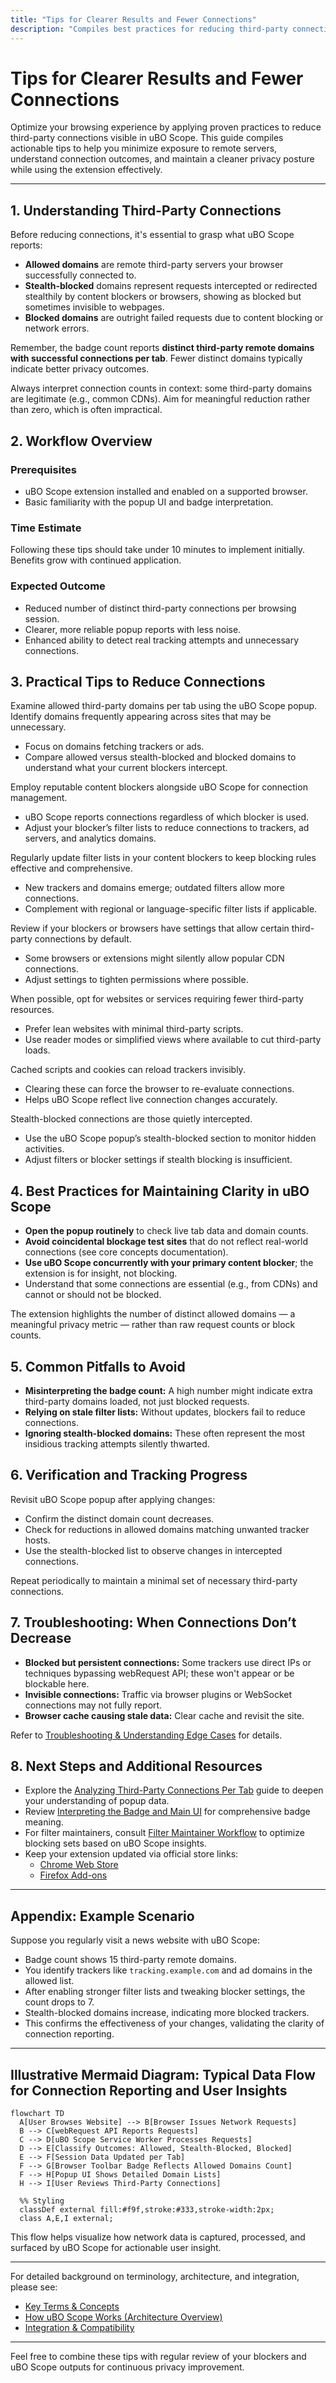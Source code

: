 ```yaml
---
title: "Tips for Clearer Results and Fewer Connections"
description: "Compiles best practices for reducing third-party connections, optimizing browser privacy posture, and interpreting detailed request outcomes for everyday browsing."
---
```


# Tips for Clearer Results and Fewer Connections

Optimize your browsing experience by applying proven practices to reduce third-party connections visible in uBO Scope. This guide compiles actionable tips to help you minimize exposure to remote servers, understand connection outcomes, and maintain a cleaner privacy posture while using the extension effectively.

---

## 1. Understanding Third-Party Connections

Before reducing connections, it's essential to grasp what uBO Scope reports:

- **Allowed domains** are remote third-party servers your browser successfully connected to.
- **Stealth-blocked** domains represent requests intercepted or redirected stealthily by content blockers or browsers, showing as blocked but sometimes invisible to webpages.
- **Blocked domains** are outright failed requests due to content blocking or network errors.

Remember, the badge count reports **distinct third-party remote domains with successful connections per tab**. Fewer distinct domains typically indicate better privacy outcomes.

<Tip>
Always interpret connection counts in context: some third-party domains are legitimate (e.g., common CDNs). Aim for meaningful reduction rather than zero, which is often impractical.
</Tip>

## 2. Workflow Overview

### Prerequisites
- uBO Scope extension installed and enabled on a supported browser.
- Basic familiarity with the popup UI and badge interpretation.

### Time Estimate
Following these tips should take under 10 minutes to implement initially. Benefits grow with continued application.

### Expected Outcome
- Reduced number of distinct third-party connections per browsing session.
- Clearer, more reliable popup reports with less noise.
- Enhanced ability to detect real tracking attempts and unnecessary connections.

## 3. Practical Tips to Reduce Connections

<Steps>
<Step title="Audit Your Current Browsing Setup">
Examine allowed third-party domains per tab using the uBO Scope popup. Identify domains frequently appearing across sites that may be unnecessary.

- Focus on domains fetching trackers or ads.
- Compare allowed versus stealth-blocked and blocked domains to understand what your current blockers intercept.
</Step>

<Step title="Use Trusted Content Blockers in Conjunction">
Employ reputable content blockers alongside uBO Scope for connection management.

- uBO Scope reports connections regardless of which blocker is used.
- Adjust your blocker’s filter lists to reduce connections to trackers, ad servers, and analytics domains.
</Step>

<Step title="Enable or Update Filter Lists Regularly">
Regularly update filter lists in your content blockers to keep blocking rules effective and comprehensive.

- New trackers and domains emerge; outdated filters allow more connections.
- Complement with regional or language-specific filter lists if applicable.
</Step>

<Step title="Disable Automatic Whitelisting or Allowances">
Review if your blockers or browsers have settings that allow certain third-party connections by default.

- Some browsers or extensions might silently allow popular CDN connections.
- Adjust settings to tighten permissions where possible.
</Step>

<Step title="Reduce Unnecessary Third-Party Content Usage">
When possible, opt for websites or services requiring fewer third-party resources.

- Prefer lean websites with minimal third-party scripts.
- Use reader modes or simplified views where available to cut third-party loads.
</Step>

<Step title="Clear Your Browser Cache and Cookies Regularly">
Cached scripts and cookies can reload trackers invisibly.

- Clearing these can force the browser to re-evaluate connections.
- Helps uBO Scope reflect live connection changes accurately.
</Step>

<Step title="Monitor and Analyze Stealth-Blocked Domains">
Stealth-blocked connections are those quietly intercepted.

- Use the uBO Scope popup’s stealth-blocked section to monitor hidden activities.
- Adjust filters or blocker settings if stealth blocking is insufficient.
</Step>
</Steps>

## 4. Best Practices for Maintaining Clarity in uBO Scope

- **Open the popup routinely** to check live tab data and domain counts.
- **Avoid coincidental blockage test sites** that do not reflect real-world connections (see core concepts documentation).
- **Use uBO Scope concurrently with your primary content blocker**; the extension is for insight, not blocking.
- Understand that some connections are essential (e.g., from CDNs) and cannot or should not be blocked.

<Note>
The extension highlights the number of distinct allowed domains — a meaningful privacy metric — rather than raw request counts or block counts.
</Note>

## 5. Common Pitfalls to Avoid

- **Misinterpreting the badge count:** A high number might indicate extra third-party domains loaded, not just blocked requests.
- **Relying on stale filter lists:** Without updates, blockers fail to reduce connections.
- **Ignoring stealth-blocked domains:** These often represent the most insidious tracking attempts silently thwarted.

## 6. Verification and Tracking Progress

Revisit uBO Scope popup after applying changes:

- Confirm the distinct domain count decreases.
- Check for reductions in allowed domains matching unwanted tracker hosts.
- Use the stealth-blocked list to observe changes in intercepted connections.

Repeat periodically to maintain a minimal set of necessary third-party connections.

## 7. Troubleshooting: When Connections Don’t Decrease

- **Blocked but persistent connections:** Some trackers use direct IPs or techniques bypassing webRequest API; these won't appear or be blockable here.
- **Invisible connections:** Traffic via browser plugins or WebSocket connections may not fully report.
- **Browser cache causing stale data:** Clear cache and revisit the site.

Refer to [Troubleshooting & Understanding Edge Cases](/guides/advanced-use/troubleshooting-and-edge-cases) for details.

## 8. Next Steps and Additional Resources

- Explore the [Analyzing Third-Party Connections Per Tab](/guides/main-workflows/analyzing-network-requests) guide to deepen your understanding of popup data.
- Review [Interpreting the Badge and Main UI](/guides/main-workflows/interpreting-badge) for comprehensive badge meaning.
- For filter maintainers, consult [Filter Maintainer Workflow](/guides/advanced-use/filter-maintainer-workflow) to optimize blocking sets based on uBO Scope insights.
- Keep your extension updated via official store links:
  - [Chrome Web Store](https://chromewebstore.google.com/detail/ubo-scope/bbdpgcaljkaaigfcomhidmneffjjjfgp)
  - [Firefox Add-ons](https://addons.mozilla.org/firefox/addon/ubo-scope/)


---

## Appendix: Example Scenario

Suppose you regularly visit a news website with uBO Scope:

- Badge count shows 15 third-party remote domains.
- You identify trackers like `tracking.example.com` and ad domains in the allowed list.
- After enabling stronger filter lists and tweaking blocker settings, the count drops to 7.
- Stealth-blocked domains increase, indicating more blocked trackers.
- This confirms the effectiveness of your changes, validating the clarity of connection reporting.


---

## Illustrative Mermaid Diagram: Typical Data Flow for Connection Reporting and User Insights

```mermaid
flowchart TD
  A[User Browses Website] --> B[Browser Issues Network Requests]
  B --> C[webRequest API Reports Requests]
  C --> D[uBO Scope Service Worker Processes Requests]
  D --> E[Classify Outcomes: Allowed, Stealth-Blocked, Blocked]
  E --> F[Session Data Updated per Tab]
  F --> G[Browser Toolbar Badge Reflects Allowed Domains Count]
  F --> H[Popup UI Shows Detailed Domain Lists]
  H --> I[User Reviews Third-Party Connections]

  %% Styling
  classDef external fill:#f9f,stroke:#333,stroke-width:2px;
  class A,E,I external;
```

This flow helps visualize how network data is captured, processed, and surfaced by uBO Scope for actionable user insight.


---

For detailed background on terminology, architecture, and integration, please see:
- [Key Terms & Concepts](/overview/core-concepts-architecture/core-terminology)
- [How uBO Scope Works (Architecture Overview)](/overview/core-concepts-architecture/how-ubo-scope-works)
- [Integration & Compatibility](/overview/core-concepts-architecture/integration-context)


---

Feel free to combine these tips with regular review of your blockers and uBO Scope outputs for continuous privacy improvement.